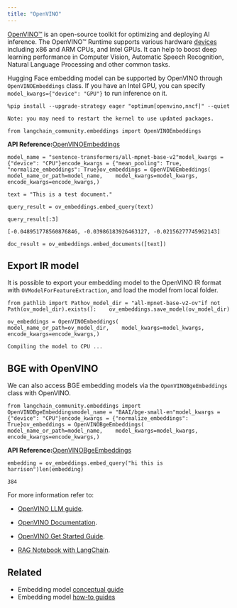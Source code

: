 ```yaml
---
title: "OpenVINO"
---
```


[OpenVINO™](https://github.com/openvinotoolkit/openvino) is an open-source toolkit for optimizing and deploying AI inference. The OpenVINO™ Runtime supports various hardware [devices](https://github.com/openvinotoolkit/openvino?tab=readme-ov-file#supported-hardware-matrix) including x86 and ARM CPUs, and Intel GPUs. It can help to boost deep learning performance in Computer Vision, Automatic Speech Recognition, Natural Language Processing and other common tasks.

Hugging Face embedding model can be supported by OpenVINO through `OpenVINOEmbeddings` class. If you have an Intel GPU, you can specify `model_kwargs={"device": "GPU"}` to run inference on it.

```
%pip install --upgrade-strategy eager "optimum[openvino,nncf]" --quiet
```

```
Note: you may need to restart the kernel to use updated packages.
```

```
from langchain_community.embeddings import OpenVINOEmbeddings
```

**API Reference:**[OpenVINOEmbeddings](https://python.langchain.com/api_reference/community/embeddings/langchain_community.embeddings.openvino.OpenVINOEmbeddings.html)

```
model_name = "sentence-transformers/all-mpnet-base-v2"model_kwargs = {"device": "CPU"}encode_kwargs = {"mean_pooling": True, "normalize_embeddings": True}ov_embeddings = OpenVINOEmbeddings(    model_name_or_path=model_name,    model_kwargs=model_kwargs,    encode_kwargs=encode_kwargs,)
```

```
text = "This is a test document."
```

```
query_result = ov_embeddings.embed_query(text)
```

```
query_result[:3]
```

```
[-0.048951778560876846, -0.03986183926463127, -0.02156277745962143]
```

```
doc_result = ov_embeddings.embed_documents([text])
```

## Export IR model

It is possible to export your embedding model to the OpenVINO IR format with `OVModelForFeatureExtraction`, and load the model from local folder.

```
from pathlib import Pathov_model_dir = "all-mpnet-base-v2-ov"if not Path(ov_model_dir).exists():    ov_embeddings.save_model(ov_model_dir)
```

```
ov_embeddings = OpenVINOEmbeddings(    model_name_or_path=ov_model_dir,    model_kwargs=model_kwargs,    encode_kwargs=encode_kwargs,)
```

```
Compiling the model to CPU ...
```

## BGE with OpenVINO

We can also access BGE embedding models via the `OpenVINOBgeEmbeddings` class with OpenVINO.

```
from langchain_community.embeddings import OpenVINOBgeEmbeddingsmodel_name = "BAAI/bge-small-en"model_kwargs = {"device": "CPU"}encode_kwargs = {"normalize_embeddings": True}ov_embeddings = OpenVINOBgeEmbeddings(    model_name_or_path=model_name,    model_kwargs=model_kwargs,    encode_kwargs=encode_kwargs,)
```

**API Reference:**[OpenVINOBgeEmbeddings](https://python.langchain.com/api_reference/community/embeddings/langchain_community.embeddings.openvino.OpenVINOBgeEmbeddings.html)

```
embedding = ov_embeddings.embed_query("hi this is harrison")len(embedding)
```

```
384
```

For more information refer to:

* [OpenVINO LLM guide](https://docs.openvino.ai/2024/learn-openvino/llm_inference_guide.html).

* [OpenVINO Documentation](https://docs.openvino.ai/2024/home.html).

* [OpenVINO Get Started Guide](https://www.intel.com/content/www/us/en/content-details/819067/openvino-get-started-guide.html).

* [RAG Notebook with LangChain](https://github.com/openvinotoolkit/openvino_notebooks/tree/latest/notebooks/llm-rag-langchain).

## Related

* Embedding model [conceptual guide](/oss/concepts/embedding_models)
* Embedding model [how-to guides](/oss/how_to/#embedding-models)

